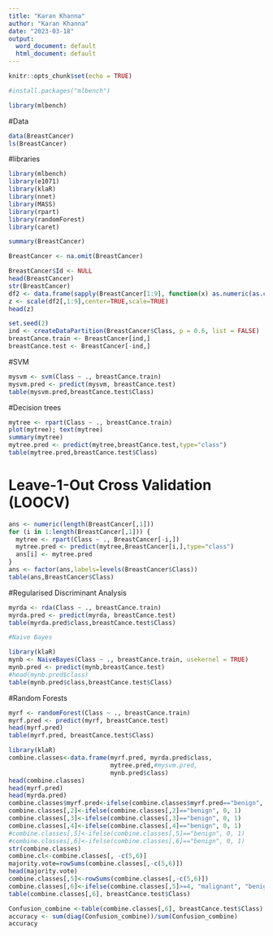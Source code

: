 ---
title: "Karan Khanna"
author: "Karan Khanna"
date: "2023-03-18"
output:
  word_document: default
  html_document: default
---

```{r setup, include=FALSE}
knitr::opts_chunk$set(echo = TRUE)
```


```{r}
#install.packages("mlbench")
```

```{r}
library(mlbench)
```

#Data
```{r}
data(BreastCancer)
ls(BreastCancer)
```

#libraries
```{r}
library(mlbench)
library(e1071)
library(klaR)
library(nnet)
library(MASS)
library(rpart)
library(randomForest)
library(caret)
```

```{r}
summary(BreastCancer)

BreastCancer <- na.omit(BreastCancer) 

BreastCancer$Id <- NULL 
head(BreastCancer)
str(BreastCancer)
df2 <- data.frame(sapply(BreastCancer[1:9], function(x) as.numeric(as.character(x))))
z <- scale(df2[,1:9],center=TRUE,scale=TRUE)
head(z)

set.seed(2)
ind <- createDataPartition(BreastCancer$Class, p = 0.6, list = FALSE)
breastCance.train <- BreastCancer[ind,]
breastCance.test <- BreastCancer[-ind,]
```


#SVM
```{r}
mysvm <- svm(Class ~ ., breastCance.train)
mysvm.pred <- predict(mysvm, breastCance.test)
table(mysvm.pred,breastCance.test$Class)
```

#Decision trees
```{r}
mytree <- rpart(Class ~ ., breastCance.train)
plot(mytree); text(mytree) 
summary(mytree)
mytree.pred <- predict(mytree,breastCance.test,type="class")
table(mytree.pred,breastCance.test$Class)
```

# Leave-1-Out Cross Validation (LOOCV)
```{r}
ans <- numeric(length(BreastCancer[,1]))
for (i in 1:length(BreastCancer[,1])) {
  mytree <- rpart(Class ~ ., BreastCancer[-i,])
  mytree.pred <- predict(mytree,BreastCancer[i,],type="class")
  ans[i] <- mytree.pred
}
ans <- factor(ans,labels=levels(BreastCancer$Class))
table(ans,BreastCancer$Class)
```



#Regularised Discriminant Analysis
```{r}
myrda <- rda(Class ~ ., breastCance.train)
myrda.pred <- predict(myrda, breastCance.test)
table(myrda.pred$class,breastCance.test$Class)
```


```{r}
#Naive Bayes

library(klaR)
mynb <- NaiveBayes(Class ~ ., breastCance.train, usekernel = TRUE)
mynb.pred <- predict(mynb,breastCance.test)
#head(mynb.pred$class)
table(mynb.pred$class,breastCance.test$Class)
```





#Random Forests
```{r}
myrf <- randomForest(Class ~ ., breastCance.train)
myrf.pred <- predict(myrf, breastCance.test)
head(myrf.pred)
table(myrf.pred, breastCance.test$Class)

```


```{r}
library(klaR)
combine.classes<-data.frame(myrf.pred, myrda.pred$class, 
                            mytree.pred,#mysvm.pred, 
                            mynb.pred$class)
head(combine.classes)
head(myrf.pred)
head(myrda.pred)
combine.classes$myrf.pred<-ifelse(combine.classes$myrf.pred=="benign", 0, 1)
combine.classes[,2]<-ifelse(combine.classes[,2]=="benign", 0, 1)
combine.classes[,3]<-ifelse(combine.classes[,3]=="benign", 0, 1)
combine.classes[,4]<-ifelse(combine.classes[,4]=="benign", 0, 1)
#combine.classes[,5]<-ifelse(combine.classes[,5]=="benign", 0, 1)
#combine.classes[,6]<-ifelse(combine.classes[,6]=="benign", 0, 1)
str(combine.classes)
combine.cl<-combine.classes[, -c(5,6)]
majority.vote=rowSums(combine.classes[,-c(5,6)])
head(majority.vote)
combine.classes[,5]<-rowSums(combine.classes[,-c(5,6)])
combine.classes[,6]<-ifelse(combine.classes[,5]>=4, "malignant", "benign")
table(combine.classes[,6], breastCance.test$Class)

Confusion_combine <-table(combine.classes[,6], breastCance.test$Class)
accuracy <- sum(diag(Confusion_combine))/sum(Confusion_combine)
accuracy
```

